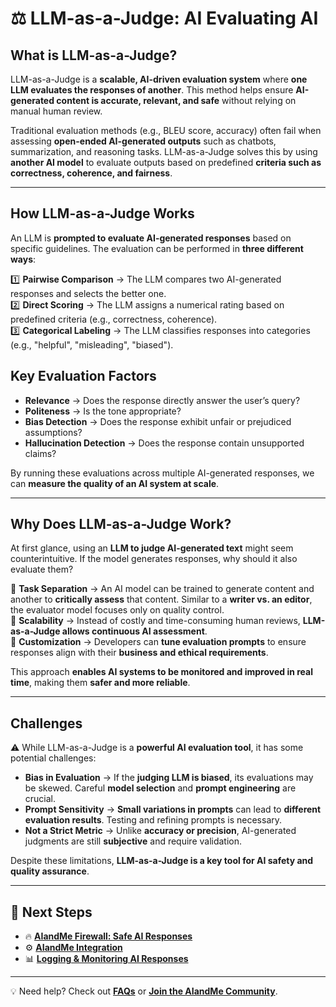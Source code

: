 # ⚖️ LLM-as-a-Judge: AI Evaluating AI  

## **What is LLM-as-a-Judge?**  
LLM-as-a-Judge is a **scalable, AI-driven evaluation system** where **one LLM evaluates the responses of another**. This method helps ensure **AI-generated content is accurate, relevant, and safe** without relying on manual human review.  

Traditional evaluation methods (e.g., BLEU score, accuracy) often fail when assessing **open-ended AI-generated outputs** such as chatbots, summarization, and reasoning tasks. LLM-as-a-Judge solves this by using **another AI model** to evaluate outputs based on predefined **criteria such as correctness, coherence, and fairness**.  

---

## **How LLM-as-a-Judge Works**  

An LLM is **prompted to evaluate AI-generated responses** based on specific guidelines. The evaluation can be performed in **three different ways**:  

1️⃣ **Pairwise Comparison** → The LLM compares two AI-generated responses and selects the better one.  
2️⃣ **Direct Scoring** → The LLM assigns a numerical rating based on predefined criteria (e.g., correctness, coherence).  
3️⃣ **Categorical Labeling** → The LLM classifies responses into categories (e.g., "helpful", "misleading", "biased").  


## Key Evaluation Factors  

- **Relevance** → Does the response directly answer the user’s query?  
- **Politeness** → Is the tone appropriate?  
- **Bias Detection** → Does the response exhibit unfair or prejudiced assumptions?  
- **Hallucination Detection** → Does the response contain unsupported claims?  

By running these evaluations across multiple AI-generated responses, we can **measure the quality of an AI system at scale**.  

---

## Why Does LLM-as-a-Judge Work?  

At first glance, using an **LLM to judge AI-generated text** might seem counterintuitive. If the model generates responses, why should it also evaluate them?  

🔹 **Task Separation** → An AI model can be trained to generate content and another to **critically assess** that content. Similar to a **writer vs. an editor**, the evaluator model focuses only on quality control.  
🔹 **Scalability** → Instead of costly and time-consuming human reviews, **LLM-as-a-Judge allows continuous AI assessment**.  
🔹 **Customization** → Developers can **tune evaluation prompts** to ensure responses align with their **business and ethical requirements**.  

This approach **enables AI systems to be monitored and improved in real time**, making them **safer and more reliable**.  

---

## Challenges

⚠️ While LLM-as-a-Judge is a **powerful AI evaluation tool**, it has some potential challenges:

- **Bias in Evaluation** → If the **judging LLM is biased**, its evaluations may be skewed. Careful **model selection** and **prompt engineering** are crucial.  
- **Prompt Sensitivity** → **Small variations in prompts** can lead to **different evaluation results**. Testing and refining prompts is necessary.  
- **Not a Strict Metric** → Unlike **accuracy or precision**, AI-generated judgments are still **subjective** and require validation.  

Despite these limitations, **LLM-as-a-Judge is a key tool for AI safety and quality assurance**.  

---

## **🔗 Next Steps**
- 🔥 **[AIandMe Firewall: Safe AI Responses](firewall)**
- ⚙️  **[AIandMe Integration](aiandme_integration)**  
- 📊 **[Logging & Monitoring AI Responses](logging_monitoring)**

---

💡 Need help? Check out **[FAQs](faqs)** or **[Join the AIandMe Community](community)**.
